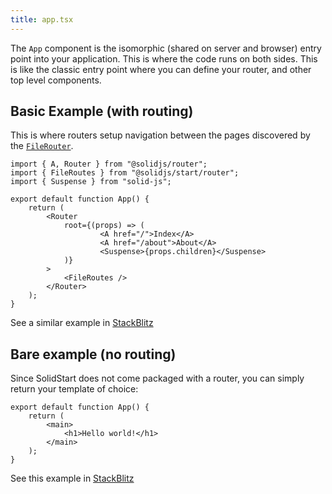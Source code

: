 ```yaml
---
title: app.tsx
---
```


The `App` component is the isomorphic (shared on server and browser) entry point into your application. 
	This is where the code runs on both sides.
	 This is like the classic entry point where you can define your router, and other top level components.

## Basic Example (with routing)

This is where routers setup navigation between the pages discovered by the [`FileRouter`]([/solid-start/reference/routing/file-routes).

```tsx
import { A, Router } from "@solidjs/router";
import { FileRoutes } from "@solidjs/start/router";
import { Suspense } from "solid-js";

export default function App() {
	return (
		<Router
			root={(props) => (
					<A href="/">Index</A>
					<A href="/about">About</A>
					<Suspense>{props.children}</Suspense>
			)}
		>
			<FileRoutes />
		</Router>
	);
}
```

See a similar example in [StackBlitz](https://stackblitz.com/github/solidjs/solid-start/tree/main/examples/basic?file=src%2Fapp.tsx)

## Bare example (no routing)

Since SolidStart does not come packaged with a router, you can simply return your template of choice:

```tsx
export default function App() {
	return (
		<main>
			<h1>Hello world!</h1>
		</main>
	);
}
```

See this example in [StackBlitz](https://stackblitz.com/github/solidjs/solid-start/tree/main/examples/bare?file=src%2Fapp.tsx)
